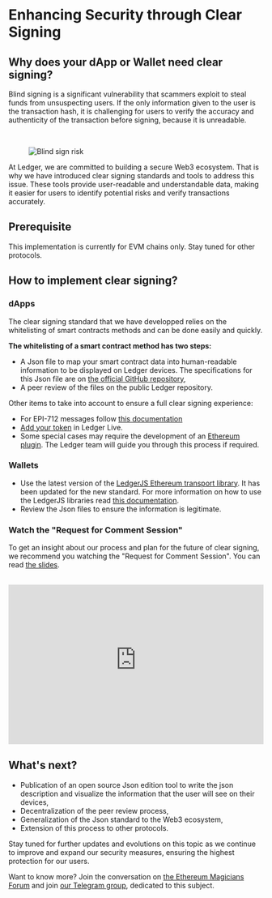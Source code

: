 # Enhancing Security through Clear Signing


## Why does your dApp or Wallet need clear signing?

Blind signing is a significant vulnerability that scammers exploit to steal funds from unsuspecting users. If the only information given to the user is the transaction hash, it is challenging for users to verify the accuracy and authenticity of the transaction before signing, because it is unreadable.

<br/>

<div style={{width: "90%"}} className="center">
  <figure>
    <img src="/blind-signing-risk.png" alt="Blind sign risk"/>
  </figure>
</div>

At Ledger, we are committed to building a secure Web3 ecosystem. That is why we have introduced clear signing standards and tools to address this issue. These tools provide user-readable and understandable data, making it easier for users to identify potential risks and verify transactions accurately.

## Prerequisite

This implementation is currently for EVM chains only. Stay tuned for other protocols.

## How to implement clear signing?

### dApps

The clear signing standard that we have developped relies on the whitelisting of smart contracts methods and can be done easily and quickly.

**The whitelisting of a smart contract method has two steps:**

- A Json file to map your smart contract data into human-readable information to be displayed on Ledger devices. The specifications for this Json file are on [the official GitHub repository](https://github.com/LedgerHQ/clear-signing-format-spec/blob/master/spec.md), 
- A peer review of the files on the public Ledger repository.

Other items to take into account to ensure a full clear signing experience:

- For EPI-712 messages follow [this documentation](./tokens/eip712-messages#what-to-do-to-clear-sign-eip-712-messages-for-your-dapp)
- [Add your token](./tokens/integrating-tokens) in Ledger Live.
- Some special cases may require the development of an [Ethereum plugin](./device-app/develop/code/plugin). The Ledger team will guide you through this process if required.


### Wallets

- Use the latest version of the [LedgerJS Ethereum transport library](https://github.com/LedgerHQ/ledger-live/tree/b2163a6eaafd46390d4a14bad8e62fcc10454c05/libs/ledgerjs/packages/hw-app-eth). It has been updated for the new standard. For more information on how to use the LedgerJS libraries read [this documentation](./connectivity/ledgerJS).
- Review the Json files to ensure the information is legitimate. 

### Watch the "Request for Comment Session"

To get an insight about our process and plan for the future of clear signing, we recommend you watching the "Request for Comment Session". You can read [the slides](https://www.keepandshare.com/doc13/view.php?id=32202&da=y).

<br/>

<iframe width="100%" height="315" src="https://www.youtube-nocookie.com//embed/-O7aX6vUvs8?si=ypUZmsQyyGPYcNn7" title="YouTube video player" frameBorder="0" allow="accelerometer; autoplay; clipboard-write; encrypted-media; gyroscope; picture-in-picture" allowFullScreen></iframe>


## What's next?

- Publication of an open source Json edition tool to write the json description and visualize the information that the user will see on their devices,
- Decentralization of the peer review process, 
- Generalization of the Json standard to the Web3 ecosystem, 
- Extension of this process to other protocols. 

Stay tuned for further updates and evolutions on this topic as we continue to improve and expand our security measures, ensuring the highest protection for our users. 

Want to know more? Join the conversation on [the Ethereum Magicians Forum](https://ethereum-magicians.org/t/eip-7730-proposal-for-a-clear-signing-standard-format-for-wallets/20403) and join [our Telegram group](https://t.me/+Saw4M8DRA_5mZTk0 ), dedicated to this subject. 






